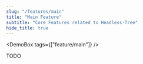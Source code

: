 ```yaml
---
slug: "/features/main"
title: "Main Feature"
subtitle: "Core Features related to Headless-Tree"
hide_title: true
---
```



<FeaturePageHeader
    title="Main Feature"
    subtitle="Core Features related to Headless-Tree"
    feature="main"
    isCore={true}
/>


<DemoBox tags={["feature/main"]} />

TODO
